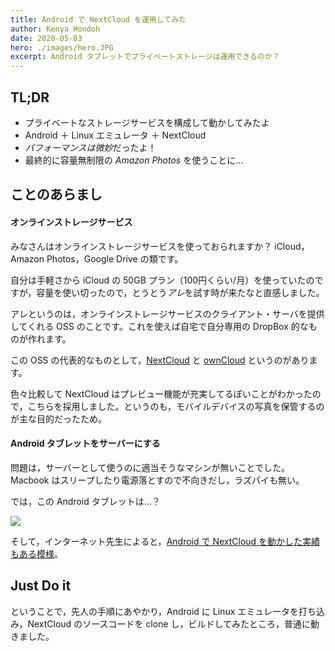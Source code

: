 ```yaml
---
title: Android で NextCloud を運用してみた
author: Kenya Hondoh
date: 2020-05-03
hero: ./images/hero.JPG
excerpt: Android タブレットでプライベートストレージは運用できるのか？
---
```


## TL;DR

- プライベートなストレージサービスを構成して動かしてみたよ
- Android ＋ Linux エミュレータ ＋ NextCloud
- *パフォーマンスは微妙*だったよ！
- 最終的に容量無制限の *Amazon Photos* を使うことに...

## ことのあらまし

#### オンラインストレージサービス

みなさんはオンラインストレージサービスを使っておられますか？ iCloud，Amazon Photos，Google Drive の類です。

自分は手軽さから iCloud の 50GB プラン（100円くらい/月）を使っていたのですが，容量を使い切ったので，とうとう*アレ*を試す時が来たなと直感しました。

アレというのは，オンラインストレージサービスのクライアント・サーバを提供してくれる OSS のことです。これを使えば自宅で自分専用の DropBox 的なものが作れます。

この OSS の代表的なものとして，[NextCloud](https://nextcloud.com) と [ownCloud](https://owncloud.org) というのがあります。

色々比較して NextCloud はプレビュー機能が充実してるぽいことがわかったので，こちらを採用しました。というのも，モバイルデバイスの写真を保管するのが主な目的だったため。

#### Android タブレットをサーバーにする

問題は，サーバーとして使うのに適当そうなマシンが無いことでした。Macbook はスリープしたり電源落とすので不向きだし，ラズパイも無い。

では，この Android タブレットは...？

![](https://unsolublesugar.com/wp/wp-content/uploads/2017/04/IMG_3304-750x451.jpg)

そして，インターネット先生によると，[Android で NextCloud を動かした実績もある模様](https://github.com/jancborchardt/nextcloud-scripts/blob/master/nextcloud-on-android.md)。

## Just Do it

ということで，先人の手順にあやかり，Android に Linux エミュレータを打ち込み，NextCloud のソースコードを clone し，ビルドしてみたところ，普通に動きました。